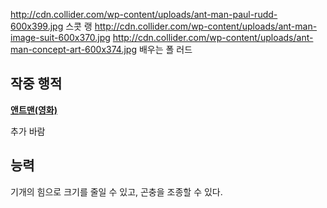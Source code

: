 http://cdn.collider.com/wp-content/uploads/ant-man-paul-rudd-600x399.jpg
스콧 랭
http://cdn.collider.com/wp-content/uploads/ant-man-image-suit-600x370.jpg
http://cdn.collider.com/wp-content/uploads/ant-man-concept-art-600x374.jpg
배우는 폴 러드






== 작중 행적 ==

'''[[앤트맨(영화)]]'''

추가 바람


== 능력 ==
기개의 힘으로 크기를 줄일 수 있고, 곤충을 조종할 수 있다.
